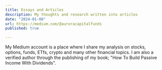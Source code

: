 ```yaml
---
title: Essays and Articles
description: My thoughts and research written into articles 
date: "2024-01-08"
url: https://medium.com/@auroracapitalfunds
published: true

---
```



My Medium account is a place where I share my analysis on stocks, options, funds, ETfs, crypto and many other financial topics. I am also a verified author through the publishing of my book; "How To Build Passive Income With Dividends". 
